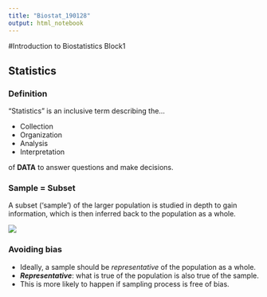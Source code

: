 ```yaml
---
title: "Biostat_190128"
output: html_notebook
---
```


#Introduction to Biostatistics Block1

## Statistics

### Definition

"Statistics" is an inclusive term describing the...

* Collection
* Organization
* Analysis
* Interpretation

of **DATA** to answer questions and make decisions.

### Sample = Subset

A subset ('sample') of the larger population is studied in depth to gain information, which is then inferred back to the population as a whole.

![](./Slide_14.png)

### Avoiding bias

* Ideally, a sample should be _representative_ of the population as a whole.
* **_Representative_**: what is true of the population is also true of the sample.
* This is more likely to happen if sampling process is free of bias.

